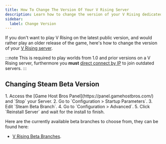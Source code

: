 ```yaml
---
title: How To Change The Version Of Your V Rising Server
description: Learn how to change the version of your V Rising dedicated server.
sidebar:
  label: Change Version
---
```


If you don't want to play V Rising on the latest public version, and would rather play an older release of the game, here's how to change the version of your [V Rising server](https://www.gamehostbros.com/v-rising-server-hosting/). 

:::note
This is required to play worlds from 1.0 and prior versions on a V Rising server, furthermore you **must** [direct connect by IP](/games/v-rising/connect-to-your-server/) to join outdated servers.
:::

## Changing Steam Beta Version

<Steps>
1. Access the [Game Host Bros Panel](https://panel.gamehostbros.com/) and `Stop` your Server.
2. Go to `Configuration > Startup Parameters`.
3. Edit `Steam Beta Branch`.
4. Go to `Configuration > Advanced`.
5. Click `Reinstall Server` and wait for the install to finish.
</Steps>

Here are the currently available beta branches to choose from, they can be found here:

- [V Rising Beta Branches](https://steamdb.info/app/1829350/depots/#branches).
